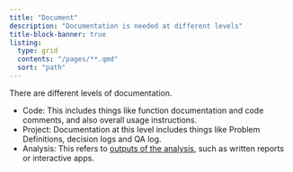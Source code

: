```yaml
---
title: "Document"
description: "Documentation is needed at different levels"
title-block-banner: true
listing:
  type: grid
  contents: "/pages/**.qmd"
  sort: "path"
---
```


There are different levels of documentation.

- Code: This includes things like function documentation and code comments, and also overall usage instructions.
- Project: Documentation at this level includes things like Problem Definitions, decision logs and QA log.
- Analysis: This refers to [outputs of the analysis][outputs], such as written reports or interactive apps.

[outputs]: https://nhsbsa-data-analytics.github.io/nhsbsa-quality-analysis-playbook/guidance/02-analytical-cycle/pages/06-delivery-and-approval.html
